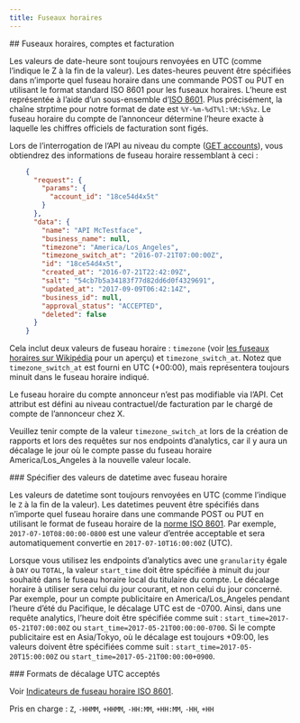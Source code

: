 ```yaml
---
title: Fuseaux horaires
---
```


<div id="timezones-accounts-and-billing">
  ## Fuseaux horaires, comptes et facturation
</div>

Les valeurs de date-heure sont toujours renvoyées en UTC (comme l’indique le Z à la fin de la valeur). Les dates-heures peuvent être spécifiées dans n’importe quel fuseau horaire dans une commande POST ou PUT en utilisant le format standard ISO 8601 pour les fuseaux horaires. L’heure est représentée à l’aide d’un sous-ensemble d’[ISO 8601](http://en.wikipedia.org/wiki/ISO_8601). Plus précisément, la chaîne strptime pour notre format de date est `%Y-%m-%dT%l:%M:%S%z`. Le fuseau horaire du compte de l’annonceur détermine l’heure exacte à laquelle les chiffres officiels de facturation sont figés.

Lors de l’interrogation de l’API au niveau du compte ([GET accounts](/fr/x-ads-api/campaign-management#accounts)), vous obtiendrez des informations de fuseau horaire ressemblant à ceci :

```json
    {
      "request": {
        "params": {
          "account_id": "18ce54d4x5t"
        }
      },
      "data": {
        "name": "API McTestface",
        "business_name": null,
        "timezone": "America/Los_Angeles",
        "timezone_switch_at": "2016-07-21T07:00:00Z",
        "id": "18ce54d4x5t",
        "created_at": "2016-07-21T22:42:09Z",
        "salt": "54cb7b5a34183f77d82dd6d0f4329691",
        "updated_at": "2017-09-09T06:42:14Z",
        "business_id": null,
        "approval_status": "ACCEPTED",
        "deleted": false
      }
    }
```

Cela inclut deux valeurs de fuseau horaire : `timezone` (voir [les fuseaux horaires sur Wikipédia](https://en.wikipedia.org/wiki/Tz_database#Names_of_time_zones) pour un aperçu) et `timezone_switch_at`. Notez que `timezone_switch_at` est fourni en UTC (+00:00), mais représentera toujours minuit dans le fuseau horaire indiqué.

Le fuseau horaire du compte annonceur n’est pas modifiable via l’API. Cet attribut est défini au niveau contractuel/de facturation par le chargé de compte de l’annonceur chez X.

Veuillez tenir compte de la valeur `timezone_switch_at` lors de la création de rapports et lors des requêtes sur nos endpoints d’analytics, car il y aura un décalage le jour où le compte passe du fuseau horaire America/Los_Angeles à la nouvelle valeur locale.

<div id="specifying-datetime-values-with-timezone">
  ### Spécifier des valeurs de datetime avec fuseau horaire
</div>

Les valeurs de datetime sont toujours renvoyées en UTC (comme l’indique le `Z` à la fin de la valeur). Les datetimes peuvent être spécifiés dans n’importe quel fuseau horaire dans une commande POST ou PUT en utilisant le format de fuseau horaire de la [norme ISO 8601](http://en.wikipedia.org/wiki/ISO_8601). Par exemple, `2017-07-10T08:00:00-0800` est une valeur d’entrée acceptable et sera automatiquement convertie en `2017-07-10T16:00:00Z` (UTC).

Lorsque vous utilisez les endpoints d’analytics avec une `granularity` égale à `DAY` ou `TOTAL`, la valeur `start_time` doit être spécifiée à minuit du jour souhaité dans le fuseau horaire local du titulaire du compte. Le décalage horaire à utiliser sera celui du jour courant, et non celui du jour concerné. Par exemple, pour un compte publicitaire en America/Los_Angeles pendant l’heure d’été du Pacifique, le décalage UTC est de -0700. Ainsi, dans une requête analytics, l’heure doit être spécifiée comme suit : `start_time=2017-05-21T07:00:00Z` ou `start_time=2017-05-21T00:00:00-0700`. Si le compte publicitaire est en Asia/Tokyo, où le décalage est toujours +09:00, les valeurs doivent être spécifiées comme suit : `start_time=2017-05-20T15:00:00Z` ou `start_time=2017-05-21T00:00:00+0900`.

<div id="accepted-utc-offset-formats">
  ### Formats de décalage UTC acceptés
</div>

Voir [Indicateurs de fuseau horaire ISO 8601](http://en.wikipedia.org/wiki/ISO_8601#Time_zone_designators).

Pris en charge : `Z`, `-HHMM`, `+HHMM`, `-HH:MM`, `+HH:MM`, `-HH`, `+HH`